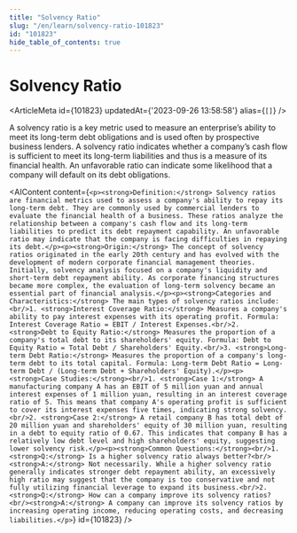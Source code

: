 ```yaml
---
title: "Solvency Ratio"
slug: "/en/learn/solvency-ratio-101823"
id: "101823"
hide_table_of_contents: true
---
```



# Solvency Ratio

<ArticleMeta id={101823} updatedAt={'2023-09-26 13:58:58'} alias={`[]`} />
<div className='border-solid border-b border-t-0 my-4 border-[var(--ifm-color-gray-300)]' />

A solvency ratio is a key metric used to measure an enterprise’s ability to meet its long-term debt obligations and is used often by prospective business lenders. A solvency ratio indicates whether a company’s cash flow is sufficient to meet its long-term liabilities and thus is a measure of its financial health. An unfavorable ratio can indicate some likelihood that a company will default on its debt obligations.

<AIContent content={`<p><strong>Definition:</strong> Solvency ratios are financial metrics used to assess a company's ability to repay its long-term debt. They are commonly used by commercial lenders to evaluate the financial health of a business. These ratios analyze the relationship between a company's cash flow and its long-term liabilities to predict its debt repayment capability. An unfavorable ratio may indicate that the company is facing difficulties in repaying its debt.</p><p><strong>Origin:</strong> The concept of solvency ratios originated in the early 20th century and has evolved with the development of modern corporate financial management theories. Initially, solvency analysis focused on a company's liquidity and short-term debt repayment ability. As corporate financing structures became more complex, the evaluation of long-term solvency became an essential part of financial analysis.</p><p><strong>Categories and Characteristics:</strong> The main types of solvency ratios include:<br/>1. <strong>Interest Coverage Ratio:</strong> Measures a company's ability to pay interest expenses with its operating profit. Formula: Interest Coverage Ratio = EBIT / Interest Expenses.<br/>2. <strong>Debt to Equity Ratio:</strong> Measures the proportion of a company's total debt to its shareholders' equity. Formula: Debt to Equity Ratio = Total Debt / Shareholders' Equity.<br/>3. <strong>Long-term Debt Ratio:</strong> Measures the proportion of a company's long-term debt to its total capital. Formula: Long-term Debt Ratio = Long-term Debt / (Long-term Debt + Shareholders' Equity).</p><p><strong>Case Studies:</strong><br/>1. <strong>Case 1:</strong> A manufacturing company A has an EBIT of 5 million yuan and annual interest expenses of 1 million yuan, resulting in an interest coverage ratio of 5. This means that company A's operating profit is sufficient to cover its interest expenses five times, indicating strong solvency.<br/>2. <strong>Case 2:</strong> A retail company B has total debt of 20 million yuan and shareholders' equity of 30 million yuan, resulting in a debt to equity ratio of 0.67. This indicates that company B has a relatively low debt level and high shareholders' equity, suggesting lower solvency risk.</p><p><strong>Common Questions:</strong><br/>1. <strong>Q:</strong> Is a higher solvency ratio always better?<br/><strong>A:</strong> Not necessarily. While a higher solvency ratio generally indicates stronger debt repayment ability, an excessively high ratio may suggest that the company is too conservative and not fully utilizing financial leverage to expand its business.<br/>2. <strong>Q:</strong> How can a company improve its solvency ratios?<br/><strong>A:</strong> A company can improve its solvency ratios by increasing operating income, reducing operating costs, and decreasing liabilities.</p>`} id={101823} />
